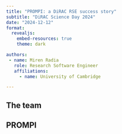 ```yaml
---
title: "PROMPI: a DiRAC RSE success story"
subtitle: "DiRAC Science Day 2024"
date: "2024-12-12"
format:
  revealjs:
    embed-resources: true
    theme: dark

authors:
 - name: Miren Radia
   role: Research Software Engineer
   affiliations:
     - name: University of Cambridge

---
```

## The team


## PROMPI
